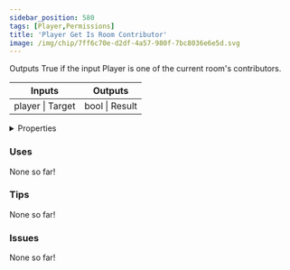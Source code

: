 ```yaml
---
sidebar_position: 580
tags: [Player,Permissions]
title: 'Player Get Is Room Contributor'
image: /img/chip/7ff6c70e-d2df-4a57-980f-7bc8036e6e5d.svg
---
```


Outputs True if the input Player is one of the current room's contributors.



<IChip uuid="7ff6c70e-d2df-4a57-980f-7bc8036e6e5d"/>

<table><thead><tr><th>Inputs</th><th>Outputs</th></tr></thead><tbody><tr><td>player | Target</td><td>bool | Result</td></tr></tbody></table>

<details>
  <summary>Properties</summary>
  <div>
    <div>
    <table>
      <tbody>
        <tr>
          <td>Is beta required?</td>
          <td>No</td>
        </tr>
        <tr>
          <td>Is chip a trolling risk?</td>
          <td>No</td>
        </tr>
        <tr>
          <td>Is chip a role assignment risk?</td>
          <td>No</td>
        </tr>
        <tr>
          <td>Chip UUID</td>
          <td>7ff6c70e-d2df-4a57-980f-7bc8036e6e5d</td>
        </tr>
        <tr>
          <td>Room availability</td>
          <td>Available everywhere</td>
        </tr>
      </tbody>
    </table>
    </div>
  </div>
</details>

### Uses

None so far!

### Tips

None so far!

### Issues

None so far!